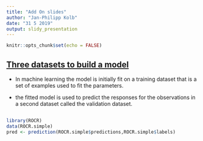 ```yaml
---
title: "Add On slides"
author: "Jan-Philipp Kolb"
date: "31 5 2019"
output: slidy_presentation
---
```


```r
knitr::opts_chunk$set(echo = FALSE)
```

## [Three datasets to build a model](https://en.wikipedia.org/wiki/Training,_validation,_and_test_sets)

- In machine learning the model is initially fit on a training dataset that is a set of examples used to fit the parameters.

-  the fitted model is used to predict the responses for the observations in a second dataset called the validation dataset.


## 

```r
library(ROCR)
data(ROCR.simple)
pred <- prediction(ROCR.simple$predictions,ROCR.simple$labels)
```

## 

<!--
https://gerardnico.com/data_mining/error_rate
-->